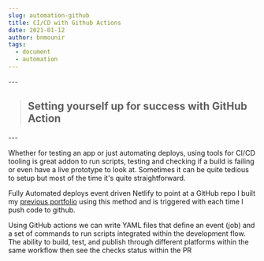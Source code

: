 ```yaml
---
slug: automation-github
title: CI/CD with Github Actions
date: 2021-01-12
author: bnmounir
tags:
  - document
  - automation
---
```


\---

> ## Setting yourself up for success with GitHub Action

\---

Whether for testing an app or just automating deploys, using tools for CI/CD tooling is great addon to run scripts, testing and checking if a build is failing or even have a live prototype to look at. Sometimes it can be quite tedious to setup but most of the time it's quite straightforward.

Fully Automated deploys event driven Netlify to point at a GitHub repo I built my [previous portfolio](https://github.com/bnmounir/portfolio_3) using this method and is triggered with each time I push code to github.

Using GitHub actions we can write YAML files that define an event (job) and a set of commands to run scripts integrated within the development flow. The ability to build, test, and publish through different platforms within the same workflow then see the checks status within the PR
